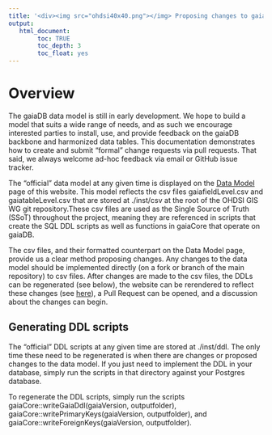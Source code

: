 ```yaml
---
title: '<div><img src="ohdsi40x40.png"></img> Proposing changes to gaiaDB Data Model </div>'
output:
   html_document:
        toc: TRUE
        toc_depth: 3
        toc_float: yes
---
```


# Overview

The gaiaDB data model is still in early development. We hope to build a model that suits a wide range of needs, and as such we encourage interested parties to install, use, and provide feedback on the gaiaDB backbone and harmonized data tables. This documentation demonstrates how to create and submit "formal" change requests via pull requests. That said, we always welcome ad-hoc feedback via email or GitHub issue tracker.

The "official" data model at any given time is displayed on the [Data Model](https://ohdsi.github.io/GIS/dataModel.html) page of this website. This model reflects the csv files gaia<version>fieldLevel.csv and gaia<version>tableLevel.csv that are stored at ./inst/csv at the root of the OHDSI GIS WG git repository.These csv files are used as the Single Source of Truth (SSoT) throughout the project, meaning they are referenced in scripts that create the SQL DDL scripts as well as functions in gaiaCore that operate on gaiaDB.

The csv files, and their formatted counterpart on the Data Model page, provide us a clear method proposing changes. Any changes to the data model should be implemented directly (on a fork or branch of the main repository) to csv files. After changes are made to the csv files, the DDLs can be regenerated (see below), the website can be rerendered to reflect these changes (see [here](https://ohdsi.github.io/GIS/documentationEditing.html#Rendering)), a Pull Request can be opened, and a discussion about the changes can begin.

## Generating DDL scripts

The "official" DDL scripts at any given time are stored at ./inst/ddl. The only time these need to be regenerated is when there are changes or proposed changes to the data model. If you just need to implement the DDL in your database, simply run the scripts in that directory against your Postgres database.

To regenerate the DDL scripts, simply run the scripts gaiaCore::writeGaiaDdl(gaiaVersion, outputfolder), gaiaCore::writePrimaryKeys(gaiaVersion, outputfolder), and gaiaCore::writeForeignKeys(gaiaVersion, outputfolder).